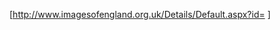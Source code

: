 [http://www.imagesofengland.org.uk/Details/Default.aspx?id={{{1}}} {{{2}}}]<noinclude>
{{documentation}}
</noinclude>